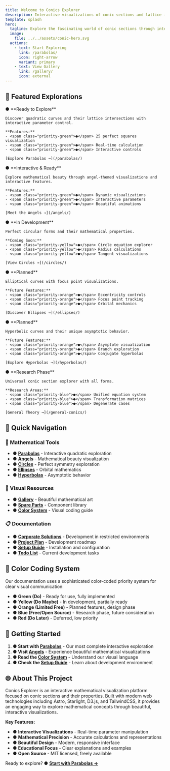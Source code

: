 ```yaml
---
title: Welcome to Conics Explorer
description: Interactive visualizations of conic sections and lattice intersections
template: splash
hero:
  tagline: Explore the fascinating world of conic sections through interactive mathematics, beautiful visualizations, and real-time calculations.
  image:
    file: ../../assets/conic-hero.svg
  actions:
    - text: Start Exploring
      link: /parabolas/
      icon: right-arrow
      variant: primary
    - text: View Gallery
      link: /gallery/
      icon: external
---
```



## 🌟 Featured Explorations

<CardGrid stagger>
  <Card title="📈 Parabolas" icon="document">
    <span class="priority-green">●</span> **Ready to Explore**
    
    Discover quadratic curves and their lattice intersections with interactive parameter control.
    
    **Features:**
    - <span class="priority-green">●</span> 25 perfect squares visualization
    - <span class="priority-green">●</span> Real-time calculation
    - <span class="priority-green">●</span> Interactive controls
    
    [Explore Parabolas →](/parabolas/)
  </Card>

  <Card title="😇 Angels Explorer" icon="star">
    <span class="priority-green">●</span> **Interactive & Ready**
    
    Explore mathematical beauty through angel-themed visualizations and interactive features.
    
    **Features:**
    - <span class="priority-green">●</span> Dynamic visualizations
    - <span class="priority-green">●</span> Interactive parameters
    - <span class="priority-green">●</span> Beautiful animations
    
    [Meet the Angels →](/angels/)
  </Card>

  <Card title="⭕ Circles" icon="approve-check">
    <span class="priority-yellow">●</span> **In Development**
    
    Perfect circular forms and their mathematical properties.
    
    **Coming Soon:**
    - <span class="priority-yellow">●</span> Circle equation explorer
    - <span class="priority-yellow">●</span> Radius calculations
    - <span class="priority-yellow">●</span> Tangent visualizations
    
    [View Circles →](/circles/)
  </Card>

  <Card title="🥚 Ellipses" icon="pencil">
    <span class="priority-orange">●</span> **Planned**
    
    Elliptical curves with focus point visualizations.
    
    **Future Features:**
    - <span class="priority-orange">●</span> Eccentricity controls
    - <span class="priority-orange">●</span> Focus point tracking
    - <span class="priority-orange">●</span> Orbital mechanics
    
    [Discover Ellipses →](/ellipses/)
  </Card>

  <Card title="🔄 Hyperbolas" icon="puzzle">
    <span class="priority-orange">●</span> **Planned**
    
    Hyperbolic curves and their unique asymptotic behavior.
    
    **Future Features:**
    - <span class="priority-orange">●</span> Asymptote visualization
    - <span class="priority-orange">●</span> Branch exploration
    - <span class="priority-orange">●</span> Conjugate hyperbolas
    
    [Explore Hyperbolas →](/hyperbolas/)
  </Card>

  <Card title="🔮 General Conics" icon="setting">
    <span class="priority-blue">●</span> **Research Phase**
    
    Universal conic section explorer with all forms.
    
    **Research Areas:**
    - <span class="priority-blue">●</span> Unified equation system
    - <span class="priority-blue">●</span> Transformation matrices
    - <span class="priority-blue">●</span> Degenerate cases
    
    [General Theory →](/general-conics/)
  </Card>
</CardGrid>

## 🎯 Quick Navigation

### 📐 Mathematical Tools
- <span class="priority-green">●</span> [**Parabolas**](/parabolas/) - Interactive quadratic exploration
- <span class="priority-green">●</span> [**Angels**](/angels/) - Mathematical beauty visualization
- <span class="priority-yellow">●</span> [**Circles**](/circles/) - Perfect symmetry exploration
- <span class="priority-orange">●</span> [**Ellipses**](/ellipses/) - Orbital mathematics
- <span class="priority-orange">●</span> [**Hyperbolas**](/hyperbolas/) - Asymptotic behavior

### 🎨 Visual Resources
- <span class="priority-green">●</span> [**Gallery**](/gallery/) - Beautiful mathematical art
- <span class="priority-green">●</span> [**Spare Parts**](/spare-parts/) - Component library
- <span class="priority-blue">●</span> [**Color System**](/color-system/) - Visual coding guide

### 📋 Documentation
- <span class="priority-green">●</span> [**Corporate Solutions**](/corporate-solutions/) - Development in restricted environments
- <span class="priority-blue">●</span> [**Project Plan**](/project-plan/) - Development roadmap
- <span class="priority-blue">●</span> [**Setup Guide**](/setup/) - Installation and configuration
- <span class="priority-yellow">●</span> [**Todo List**](/todo/) - Current development tasks

## 🔧 Color Coding System

Our documentation uses a sophisticated color-coded priority system for clear visual communication:

- <span class="priority-green">●</span> **Green (Do)** - Ready for use, fully implemented
- <span class="priority-yellow">●</span> **Yellow (Do Maybe)** - In development, partially ready
- <span class="priority-orange">●</span> **Orange (Limited Free)** - Planned features, design phase
- <span class="priority-blue">●</span> **Blue (Free/Open Source)** - Research phase, future consideration
- <span class="priority-red">●</span> **Red (Do Later)** - Deferred, low priority

## 🚀 Getting Started

1. **<span class="priority-green">●</span> Start with [Parabolas](/parabolas/)** - Our most complete interactive exploration
2. **<span class="priority-green">●</span> Visit [Angels](/angels/)** - Experience beautiful mathematical visualizations
3. **<span class="priority-blue">●</span> Read the [Color System](/color-system/)** - Understand our visual language
4. **<span class="priority-blue">●</span> Check the [Setup Guide](/setup/)** - Learn about development environment

## 🌐 About This Project

Conics Explorer is an interactive mathematical visualization platform focused on conic sections and their properties. Built with modern web technologies including Astro, Starlight, D3.js, and TailwindCSS, it provides an engaging way to explore mathematical concepts through beautiful, interactive visualizations.

**Key Features:**
- <span class="priority-green">●</span> **Interactive Visualizations** - Real-time parameter manipulation
- <span class="priority-green">●</span> **Mathematical Precision** - Accurate calculations and representations
- <span class="priority-green">●</span> **Beautiful Design** - Modern, responsive interface
- <span class="priority-green">●</span> **Educational Focus** - Clear explanations and examples
- <span class="priority-blue">●</span> **Open Source** - MIT licensed, freely available

Ready to explore? <span class="priority-green">●</span> [**Start with Parabolas →**](/parabolas/)
